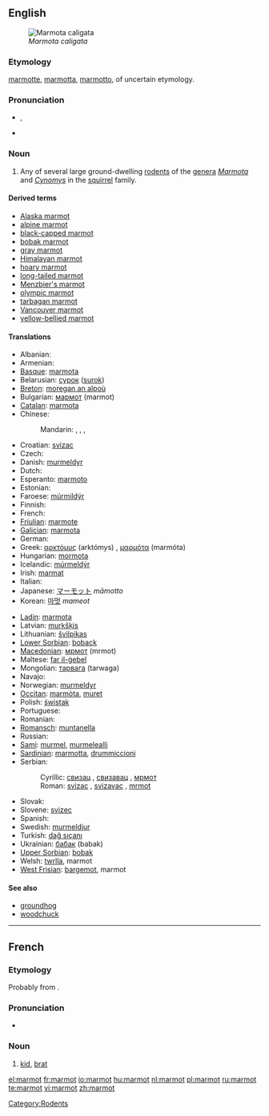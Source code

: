 {{wikipedia}}
==English==
[[Image:Hoary marmot.jpg|thumb|''Marmota caligata'']]

===Etymology===
{{etyl|fr}} [[marmotte]], {{etyl|it}} [[marmotta]], [[marmotto]], of uncertain etymology.

===Pronunciation===
* {{IPA|/ˈmɑrmət/}}, {{SAMPA|/mArm@t/}}

* {{hyphenation|mar|mot}}

===Noun===
{{en-noun}}

# Any of several large ground-dwelling [[rodent]]s of the [[genera]] ''[[Marmota]]'' and ''[[Cynomys]]'' in the [[squirrel]] family.

====Derived terms====
* [[Alaska marmot]]
* [[alpine marmot]]
* [[black-capped marmot]]
* [[bobak marmot]]
* [[gray marmot]]
* [[Himalayan marmot]]
* [[hoary marmot]]
* [[long-tailed marmot]]
* [[Menzbier's marmot]]
* [[olympic marmot]]
* [[tarbagan marmot]]
* [[Vancouver marmot]]
* [[yellow-bellied marmot]]

====Translations====
{{trans-top}}
* Albanian: {{t-|sq|marmota|xs=Albanian}}
* Armenian: {{t-|hy|արջամուկ|tr=arǰamuk|sc=Armn|xs=Armenian}}
* [[Basque]]: [[marmota]]
* Belarusian: [[сурок]] ([[surok]])
* [[Breton]]: [[moregan an alpoù]]
* Bulgarian: [[мармот]] (marmot)
* [[Catalan]]: [[marmota]]
* Chinese:
*: Mandarin: {{t|zh|旱獺|sc=Hani}}, {{t|zh|旱獭|tr=hàntǎ|sc=Hani}}, {{t|zh|土撥鼠|sc=Hani}}, {{t|zh|土拨鼠|tr=tǔbōshǔ|sc=Hani}}
* Croatian: [[svizac]]
* Czech: {{t-|cs|svišť|m}}
* Danish: [[murmeldyr]]
* Dutch: {{t+|nl|marmot}}
* Esperanto: [[marmoto]]
* Estonian: {{t|et|ümiseja}}
* Faroese: [[múrmildýr]]
* Finnish: {{t-|fi|murmeli}}
* French: {{t+|fr|marmotte|f}}
* [[Friulian]]: [[marmote]]
* [[Galician]]: [[marmota]]
* German: {{t+|de|Murmeltier|n}}
* Greek: [[αρκτόμυς]] (arktómys) {{m}}, [[μαρμότα]] (marmóta) {{f}}
* Hungarian: [[mormota]]
* Icelandic: [[múrmeldýr]]
* Irish: [[marmat]]
* Italian: {{t+|it|marmotta}}
* Japanese: [[マーモット]] ''māmotto''
* Korean: [[마멋]] ''mameot''
{{trans-mid}}
* [[Ladin]]: [[marmota]]
* Latvian: [[murkšķis]]
* Lithuanian: [[švilpikas]]
* [[Lower Sorbian]]: [[boback]]
* [[Macedonian]]: [[мрмот]] (mrmot)
* Maltese: [[far il-ġebel]]
* Mongolian: [[тарвага]] (tarwaga)
* Navajo: {{tø|nv|dilchaʼ}}
* Norwegian: [[murmeldyr]]
* [[Occitan]]: [[marmòta]], [[muret]]
* Polish: [[świstak]]
* Portuguese: {{t+|pt|marmota}}
* Romanian: {{t-|ro|marmota}}
* [[Romansch]]: [[muntanella]]
* Russian: {{t+|ru|сурок|m|tr=surók|sc=Cyrl}}
* [[Sami]]: [[murmel]], [[murmelealli]]
* [[Sardinian]]: [[marmotta]], [[drummiccioni]]
* Serbian:
*: Cyrillic: [[свизац]] {{m}}, [[свизавац]] {{m}}, [[мрмот]] {{m}}
*: Roman: [[svizac]] {{m}}, [[svizavac]] {{m}},  [[mrmot]] {{m}}
* Slovak: {{t-|sk|svišť}}
* Slovene: [[svizec]] {{m}}
* Spanish: {{t-|es|marmota|f}}
* Swedish: [[murmeldjur]]
* Turkish: [[dağ sıçanı]]
* Ukrainian: [[бабак]] (babak)
* [[Upper Sorbian]]: [[bobak]]
* Welsh: [[twrlla]], marmot
* [[West Frisian]]: [[bargemot]], marmot
{{trans-bottom}}

{{commons|Marmota}}

====See also====
* [[groundhog]]
* [[woodchuck]]

[[Category:Rodents]]

----

==French==

===Etymology===
Probably from {{term|marmotter}}.

===Pronunciation===
* {{IPA|/maʁmo/|lang=fr}}

===Noun===
{{fr-noun|m}}

# {{colloquial|lang=fr}} [[kid]], [[brat]]

[[el:marmot]]
[[fr:marmot]]
[[io:marmot]]
[[hu:marmot]]
[[nl:marmot]]
[[pl:marmot]]
[[ru:marmot]]
[[te:marmot]]
[[vi:marmot]]
[[zh:marmot]]